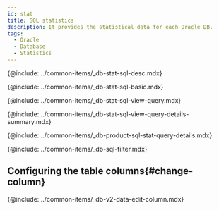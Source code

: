 ```yaml
---
id: stat
title: SQL statistics
description: It provides the statistical data for each Oracle DB.
tags:
  - Oracle
  - Database
  - Statistics
---
```


<!-- SQL 통계-->

{@include: ../common-items/_db-stat-sql-desc.mdx} 

<!-- SQL 통계 기본 사용 안내 -->

{@include: ../common-items/_db-stat-sql-basic.mdx} 

<!-- 쿼리별 수행 추이, 자세히 보기-->

{@include: ../common-items/_db-stat-sql-view-query.mdx} 

{@include: ../common-items/_db-stat-sql-view-query-details-summary.mdx}

{@include: ../common-items/_db-product-sql-stat-query-details.mdx}

<!-- 필터 조건추가하기-->

{@include: ../common-items/_db-sql-filter.mdx}

## Configuring the table columns{#change-column}

{@include: ../common-items/_db-v2-data-edit-column.mdx}
